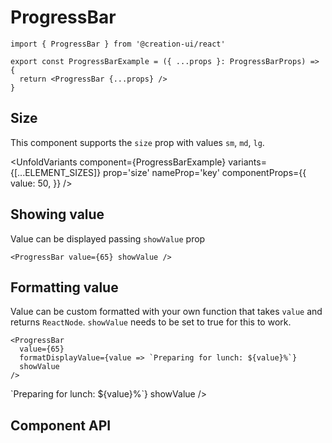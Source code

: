 

# ProgressBar

```tsx copy
import { ProgressBar } from '@creation-ui/react'

export const ProgressBarExample = ({ ...props }: ProgressBarProps) => {
  return <ProgressBar {...props} />
}
```

<Container>
  <ProgressBarExample value={50} />
</Container>

## Size

This component supports the `size` prop with values `sm`, `md`, `lg`.

<UnfoldVariants
  component={ProgressBarExample}
  variants={[...ELEMENT_SIZES]}
  prop='size'
  nameProp='key'
  componentProps={{
    value: 50,
  }}
/>

## Showing value

Value can be displayed passing `showValue` prop

```tsx copy
<ProgressBar value={65} showValue />
```

<Container>
  <ProgressBar value={65} showValue />
</Container>

## Formatting value

Value can be custom formatted with your own function that takes `value` and returns `ReactNode`.
`showValue` needs to be set to true for this to work.

```tsx copy
<ProgressBar
  value={65}
  formatDisplayValue={value => `Preparing for lunch: ${value}%`}
  showValue
/>
```

<Container>
  <ProgressBarExample
    value={65}
    formatDisplayValue={value => `Preparing for lunch: ${value}%`}
    showValue
  />
</Container>

## Component API

<PropsTable
  properties={properties}
  name='ProgressBar'
  description='ProgressBar component props.'
/>
